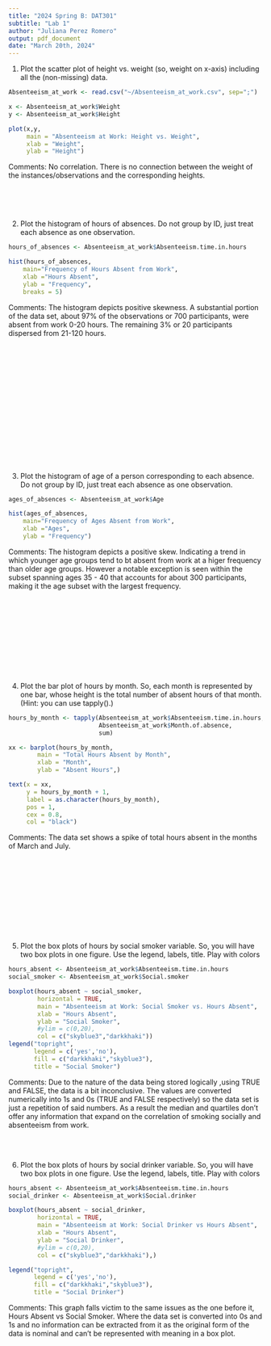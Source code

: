 ---
title: "2024 Spring B: DAT301"
subtitle: "Lab 1"
author: "Juliana Perez Romero"
output: pdf_document
date: "March 20th, 2024"
---

(1) Plot the scatter plot of height vs. weight (so, weight on x-axis) including all the (non-missing) data.

```{r}
Absenteeism_at_work <- read.csv("~/Absenteeism_at_work.csv", sep=";")

x <- Absenteeism_at_work$Weight
y <- Absenteeism_at_work$Height

plot(x,y, 
     main = "Absenteeism at Work: Height vs. Weight",
     xlab = "Weight", 
     ylab = "Height")

```
Comments: No correlation. There is no connection between the weight of the instances/observations and the corresponding heights.

&nbsp;  
&nbsp;  
&nbsp;
  
(2) Plot the histogram of hours of absences. Do not group by ID, just treat each absence as one
observation.

```{r}
hours_of_absences <- Absenteeism_at_work$Absenteeism.time.in.hours

hist(hours_of_absences, 
    main="Frequency of Hours Absent from Work", 
    xlab ="Hours Absent",
    ylab = "Frequency",
    breaks = 5)
```
Comments: The histogram depicts positive skewness. A substantial portion of the data set, about 97% of the observations or 700 participants, were absent from work 0-20 hours. The remaining 3% or 20 participants dispersed from 21-120 hours.


&nbsp;  
&nbsp;  
&nbsp;  
&nbsp;
&nbsp;  
&nbsp;  
&nbsp;  
&nbsp;
&nbsp;  
&nbsp;
&nbsp;  
&nbsp;  
&nbsp;
&nbsp;  
&nbsp;  
&nbsp;
&nbsp;  
&nbsp;  
&nbsp;

(3) Plot the histogram of age of a person corresponding to each absence. Do not group by ID, just
treat each absence as one observation.
```{r}
ages_of_absences <- Absenteeism_at_work$Age

hist(ages_of_absences, 
    main="Frequency of Ages Absent from Work", 
    xlab ="Ages",
    ylab = "Frequency")
```
Comments: The histogram depicts a positive skew. Indicating a trend in which younger age groups tend to bt absent from work at a higer frequency than older age groups. However a notable exception is seen within the subset spanning ages 35 - 40 that accounts for about 300 participants, making it the age subset with the largest frequency.

&nbsp;  
&nbsp;  
&nbsp;  
&nbsp;
&nbsp;  
&nbsp;
&nbsp;  
&nbsp;  
&nbsp;
&nbsp; 
&nbsp;  
&nbsp;
&nbsp;  
&nbsp;

(4) Plot the bar plot of hours by month. So, each month is represented by one bar, whose height is
the total number of absent hours of that month. (Hint: you can use tapply().)

```{r}
hours_by_month <- tapply(Absenteeism_at_work$Absenteeism.time.in.hours,
                         Absenteeism_at_work$Month.of.absence, 
                         sum)

xx <- barplot(hours_by_month,
        main = "Total Hours Absent by Month",
        xlab = "Month",
        ylab = "Absent Hours",)

text(x = xx, 
     y = hours_by_month + 1, 
     label = as.character(hours_by_month),
     pos = 1,
     cex = 0.8,
     col = "black")
```
Comments: The data set shows a spike of total hours absent in the months of March and July.

&nbsp;  
&nbsp;   
&nbsp;  
&nbsp;  
&nbsp;  
&nbsp;
&nbsp;  
&nbsp;  
&nbsp;  
&nbsp;

(5) Plot the box plots of hours by social smoker variable. So, you will have two box plots in one
figure. Use the legend, labels, title. Play with colors

```{r}
hours_absent <- Absenteeism_at_work$Absenteeism.time.in.hours
social_smoker <- Absenteeism_at_work$Social.smoker

boxplot(hours_absent ~ social_smoker,
        horizontal = TRUE,
        main = "Absenteeism at Work: Social Smoker vs. Hours Absent",
        xlab = "Hours Absent",
        ylab = "Social Smoker",
        #ylim = c(0,20),
        col = c("skyblue3","darkkhaki"))
legend("topright",
       legend = c('yes','no'), 
       fill = c("darkkhaki","skyblue3"), 
       title = "Social Smoker")
```
Comments: Due to the nature of the data being stored logically ,using TRUE and FALSE, the data is a bit inconclusive. The values are converted numerically into 1s and 0s (TRUE and FALSE respectively) so the data set is just a repetition of said numbers. As a result the median and quartiles don't offer any information that expand on the correlation of smoking socially and absenteeism from work.

&nbsp;  
&nbsp;

(6) Plot the box plots of hours by social drinker variable. So, you will have two box plots in one
figure. Use the legend, labels, title. Play with colors

```{r}
hours_absent <- Absenteeism_at_work$Absenteeism.time.in.hours
social_drinker <- Absenteeism_at_work$Social.drinker

boxplot(hours_absent ~ social_drinker, 
        horizontal = TRUE,
        main = "Absenteeism at Work: Social Drinker vs Hours Absent",
        xlab = "Hours Absent",
        ylab = "Social Drinker",
        #ylim = c(0,20),
        col = c("skyblue3","darkkhaki"),)

legend("topright",
       legend = c('yes','no'), 
       fill = c("darkkhaki","skyblue3"), 
       title = "Social Drinker")
```
Comments: This graph falls victim to the same issues as the one before it, Hours Absent vs Social Smoker. Where the data set is converted into 0s and 1s and no information can be extracted from it as the original form of the data is nominal and can't be represented with meaning in a box plot. 
